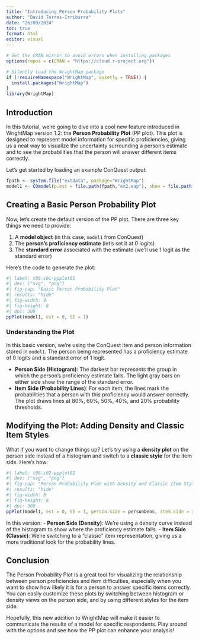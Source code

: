 ```yaml
---
title: "Introducing Person Probability Plots"
author: "David Torres-Irribarra"
date: "26/09/2024"
toc: true
format: html
editor: visual
---
```


```r
# Set the CRAN mirror to avoid errors when installing packages
options(repos = c(CRAN = "https://cloud.r-project.org"))

# Silently load the WrightMap package
if (!requireNamespace("WrightMap", quietly = TRUE)) {
  install.packages("WrightMap")
}
library(WrightMap)
```

## Introduction

In this tutorial, we're going to dive into a cool new feature introduced in WrightMap version 1.2: the **Person Probability Plot** (PP plot). This plot is designed to represent model information for specific proficiencies, giving us a neat way to visualize the uncertainty surrounding a person’s estimate and to see the probabilities that the person will answer different items correctly.

Let’s get started by loading an example ConQuest output:

```r
fpath <- system.file("extdata", package="WrightMap")
model1 <- CQmodel(p.est = file.path(fpath,"ex2.eap"), show = file.path(fpath,"ex2.shw"))
```

## Creating a Basic Person Probability Plot

Now, let's create the default version of the PP plot. There are three key things we need to provide: 

1. A **model object** (in this case, `model1` from ConQuest)
2. The **person's proficiency estimate** (let’s set it at 0 logits)
3. The **standard error** associated with the estimate (we'll use 1 logit as the standard error)

Here’s the code to generate the plot:

```r
#| label: t06-i01-ppplot01
#| dev: ["svg", "png"]
#| fig-cap: "Basic Person Probability Plot"
#| results: "hide"
#| fig-width: 8
#| fig-height: 8
#| dpi: 300
ppPlot(model1, est = 0, SE = 1)
```

### Understanding the Plot

In this basic version, we’re using the ConQuest item and person information stored in `model1`. The person being represented has a proficiency estimate of 0 logits and a standard error of 1 logit.

- **Person Side (Histogram)**: The darkest bar represents the group in which the person’s proficiency estimate falls. The light gray bars on either side show the range of the standard error.
- **Item Side (Probability Lines)**: For each item, the lines mark the probabilities that a person with this proficiency would answer correctly. The plot draws lines at 80%, 60%, 50%, 40%, and 20% probability thresholds.

## Modifying the Plot: Adding Density and Classic Item Styles

What if you want to change things up? Let’s try using a **density plot** on the person side instead of a histogram and switch to a **classic style** for the item side. Here’s how:

```r
#| label: t06-i02-ppplot02
#| dev: ["svg", "png"]
#| fig-cap: "Person Probability Plot with Density and Classic Item Style"
#| results: "hide"
#| fig-width: 8
#| fig-height: 8
#| dpi: 300
ppPlot(model1, est = 0, SE = 1, person.side = personDens, item.side = itemClassic)
```

In this version:
- **Person Side (Density)**: We’re using a density curve instead of the histogram to show where the proficiency estimate falls.
- **Item Side (Classic)**: We’re switching to a "classic" item representation, giving us a more traditional look for the probability lines.

## Conclusion

The Person Probability Plot is a great tool for visualizing the relationship between person proficiencies and item difficulties, especially when you want to show how likely it is for a person to answer specific items correctly. You can easily customize these plots by switching between histogram or density views on the person side, and by using different styles for the item side.

Hopefully, this new addition to WrightMap will make it easier to communicate the results of a model for specific respondents. Play around with the options and see how the PP plot can enhance your analysis!
